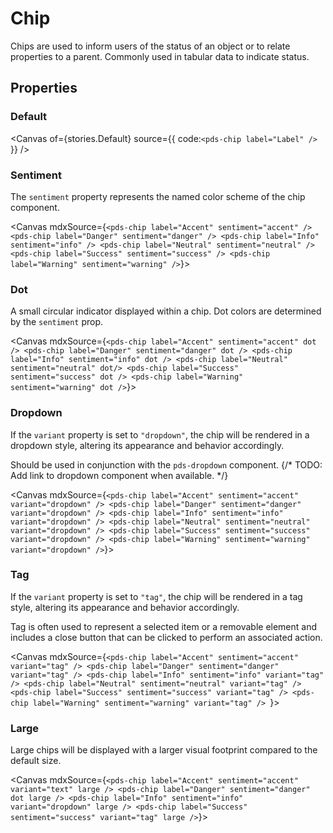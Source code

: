 

<Meta of={stories} />

# Chip

Chips are used to inform users of the status of an object or to relate properties to a parent. Commonly used in tabular data to indicate status.

## Properties

<ArgTypes of={stories} />

### Default

<Canvas of={stories.Default} source={{
  code:`<pds-chip label="Label" />`
}} />

### Sentiment

The `sentiment` property represents the named color scheme of the chip component.

<Canvas mdxSource={`
<pds-chip label="Accent" sentiment="accent" />
<pds-chip label="Danger" sentiment="danger" />
<pds-chip label="Info" sentiment="info" />
<pds-chip label="Neutral" sentiment="neutral" />
<pds-chip label="Success" sentiment="success" />
<pds-chip label="Warning" sentiment="warning" />
`}>
  <pds-chip label="Accent" sentiment="accent" />
  <pds-chip label="Danger" sentiment="danger" />
  <pds-chip label="Info" sentiment="info" />
  <pds-chip label="Neutral" sentiment="neutral" />
  <pds-chip label="Success" sentiment="success" />
  <pds-chip label="Warning" sentiment="warning" />
</Canvas>

### Dot

A small circular indicator displayed within a chip. Dot colors are determined by the `sentiment` prop.

<Canvas mdxSource={`
<pds-chip label="Accent" sentiment="accent" dot />
<pds-chip label="Danger" sentiment="danger" dot />
<pds-chip label="Info" sentiment="info" dot />
<pds-chip label="Neutral" sentiment="neutral" dot/>
<pds-chip label="Success" sentiment="success" dot />
<pds-chip label="Warning" sentiment="warning" dot />
`}>
  <pds-chip label="Accent" sentiment="accent" dot />
  <pds-chip label="Danger" sentiment="danger" dot />
  <pds-chip label="Info" sentiment="info" dot />
  <pds-chip label="Neutral" sentiment="neutral" dot/>
  <pds-chip label="Success" sentiment="success" dot />
  <pds-chip label="Warning" sentiment="warning" dot />
</Canvas>

### Dropdown

If the `variant` property is set to `"dropdown"`, the chip will be rendered in a dropdown style, altering its appearance and behavior accordingly.

Should be used in conjunction with the `pds-dropdown` component. {/* TODO: Add link to dropdown component when available. */}

<Canvas mdxSource={`
<pds-chip label="Accent" sentiment="accent" variant="dropdown" />
<pds-chip label="Danger" sentiment="danger" variant="dropdown" />
<pds-chip label="Info" sentiment="info" variant="dropdown" />
<pds-chip label="Neutral" sentiment="neutral" variant="dropdown" />
<pds-chip label="Success" sentiment="success" variant="dropdown" />
<pds-chip label="Warning" sentiment="warning" variant="dropdown" />
`}>
  <pds-chip label="Accent" sentiment="accent" variant="dropdown" />
  <pds-chip label="Danger" sentiment="danger" variant="dropdown" />
  <pds-chip label="Info" sentiment="info" variant="dropdown" />
  <pds-chip label="Neutral" sentiment="neutral" variant="dropdown" />
  <pds-chip label="Success" sentiment="success" variant="dropdown" />
  <pds-chip label="Warning" sentiment="warning" variant="dropdown" />
</Canvas>

### Tag

If the `variant` property is set to `"tag"`, the chip will be rendered in a tag style, altering its appearance and behavior accordingly.

Tag is often used to represent a selected item or a removable element and includes a close button that can be clicked to perform an associated action.

<Canvas mdxSource={`<pds-chip label="Accent" sentiment="accent" variant="tag" />
<pds-chip label="Danger" sentiment="danger" variant="tag" />
<pds-chip label="Info" sentiment="info" variant="tag" />
<pds-chip label="Neutral" sentiment="neutral" variant="tag" />
<pds-chip label="Success" sentiment="success" variant="tag" />
<pds-chip label="Warning" sentiment="warning" variant="tag" />
`}>
  <pds-chip label="Accent" sentiment="accent" variant="tag" />
  <pds-chip label="Danger" sentiment="danger" variant="tag" />
  <pds-chip label="Info" sentiment="info" variant="tag" />
  <pds-chip label="Neutral" sentiment="neutral" variant="tag" />
  <pds-chip label="Success" sentiment="success" variant="tag" />
  <pds-chip label="Warning" sentiment="warning" variant="tag" />
</Canvas>

### Large

Large chips will be displayed with a larger visual footprint compared to the default size.

<Canvas mdxSource={`
<pds-chip label="Accent" sentiment="accent" variant="text" large />
<pds-chip label="Danger" sentiment="danger" dot large />
<pds-chip label="Info" sentiment="info" variant="dropdown" large />
<pds-chip label="Success" sentiment="success" variant="tag" large />
`}>
  <pds-chip label="Accent" sentiment="accent" variant="text" large />
  <pds-chip label="Danger" sentiment="danger" dot large />
  <pds-chip label="Info" sentiment="info" variant="dropdown" large />
  <pds-chip label="Success" sentiment="success" variant="tag" large />
</Canvas>
